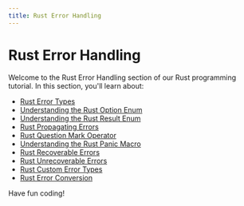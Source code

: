 ```yaml
---
title: Rust Error Handling
---
```


# Rust Error Handling

Welcome to the Rust Error Handling section of our Rust programming tutorial. In this section, you'll learn about:

- [Rust Error Types](./0-rust-error-types.mdx)
- [Understanding the Rust Option Enum](./1-rust-option-enum.mdx)
- [Understanding the Rust Result Enum](./2-rust-result-enum.mdx)
- [Rust Propagating Errors](./3-rust-propagating-errors.mdx)
- [Rust Question Mark Operator](./4-rust-question-mark-operator.mdx)
- [Understanding the Rust Panic Macro](./5-rust-panic-macro.mdx)
- [Rust Recoverable Errors](./6-rust-recoverable-errors.mdx)
- [Rust Unrecoverable Errors](./7-rust-unrecoverable-errors.mdx)
- [Rust Custom Error Types](./8-rust-custom-error-types.mdx)
- [Rust Error Conversion](./9-rust-error-conversion.mdx)

Have fun coding!